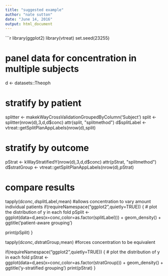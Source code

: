 ```yaml
---
title: "suggested example"
author: "nate sutton"
date: "June 14, 2016"
output: html_document
---
```



```r
library(ggplot2)
library(vtreat)
set.seed(23255)

# panel data for concentration in multiple subjects 
d <- datasets::Theoph

# stratify by patient
splitter <- makekWayCrossValidationGroupedByColumn('Subject')
split <- splitter(nrow(d),3,d,d$conc)
attr(split, "splitmethod")
d$splitLabel <- vtreat::getSplitPlanAppLabels(nrow(d),split)

# stratify by outcome
pStrat <- kWayStratifiedY(nrow(d),3,d,d$conc)
attr(pStrat, "splitmethod")
d$stratGroup <- vtreat::getSplitPlanAppLabels(nrow(d),pStrat)

# compare results

tapply(d$conc,d$splitLabel,mean) #allows concentration to vary amount individual patients
if(requireNamespace("ggplot2",quietly=TRUE)) {
  # plot the distribution of y in each fold
  pSplit <- ggplot(data=d,aes(x=conc,color=as.factor(splitLabel))) + 
    geom_density() + ggtitle('patient-aware grouping')
      
  print(pSplit)
}

tapply(d$conc,d$stratGroup,mean) #forces concentration to be equivalent


if(requireNamespace("ggplot2",quietly=TRUE)) {
  # plot the distribution of y in each fold
  pStrat <- ggplot(data=d,aes(x=conc,color=as.factor(stratGroup))) + 
    geom_density() + ggtitle('y-stratified grouping')
  print(pStrat)
}
